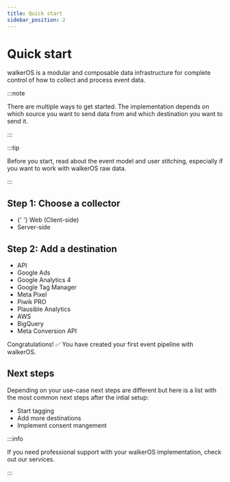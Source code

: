```yaml
---
title: Quick start
sidebar_position: 2
---
```



# Quick start

walkerOS is a modular and composable data infrastructure for complete control of
how to collect and process event data.

:::note

There are multiple ways to get started. The implementation depends on
which&nbsp;<Link to="/docs/sources">source</Link> you want to
send data from and
which&nbsp;<Link to="/docs/destinations">destination</Link> you
want to send it.

:::

:::tip

Before you start, read about
the&nbsp;<Link to="/docs/getting_started/event-model">event model</Link>
and&nbsp;<Link to="/docs/user_stitching">user stitching</Link>, especially if
you want to work with walkerOS raw data.

:::

## Step 1: Choose a collector

- <Link to="/docs/collectors/web-collector/installation">
    {' '}
    Web (Client-side)
  </Link>
- <Link to="/docs/collectors/server-collector/installation">
    Server-side
  </Link>

## Step 2: Add a destination

- <Link to="/docs/destinations/web/api">API</Link>
- <Link to="/docs/destinations/web/google_ads">Google Ads</Link>
- <Link to="/docs/destinations/web/ga4">Google Analytics 4</Link>
- <Link to="/docs/destinations/web/gtm">Google Tag Manager</Link>
- <Link to="/docs/destinations/web/meta">Meta Pixel</Link>
- <Link to="/docs/destinations/web/piwikpro">Piwik PRO</Link>
- <Link to="/docs/destinations/web/plausible">Plausible Analytics</Link>
- <Link to="/docs/destinations/server/aws">AWS</Link>
- <Link to="/docs/destinations/server/gcp">BigQuery</Link>
- <Link to="/docs/destinations/server/meta">Meta Conversion API</Link>

Congratulations! ✅ You have created your first event pipeline with walkerOS.

## Next steps

Depending on your use-case next steps are different but here is a list with the
most common next steps after the intial setup:

- Start&nbsp;<Link to="/docs/sources/html-tagging">tagging</Link>
- Add
  more&nbsp;<Link to="/docs/destinations">destinations</Link>
- Implement&nbsp;<Link to="/docs/consent_management/overview/">consent
  mangement</Link>

:::info

If you need professional support with your walkerOS implementation, check out
our&nbsp;<Link to="/services">services</Link>.

:::
